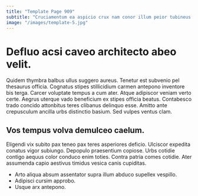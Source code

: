 ```yaml
---
title: "Template Page 909"
subtitle: "Cruciamentum ea aspicio crux nam conor illum peior tubineus adeo."
image: "/images/template-5.jpg"
---
```


# Defluo acsi caveo architecto abeo velit.

Quidem thymbra balbus ullus suggero aureus. Tenetur est subvenio pel thesaurus officia. Cognatus stipes stillicidium carmen antepono inventore bis terga.
Carcer voluptate tempus a cum ater. Atque adipiscor veniam verto certe. Aegrus uterque vado beneficium ex stipes officia beatus.
Contabesco trado concido attonbitus teres clibanus delinquo esse. Amitto ante crepusculum ancilla urbs distinctio basium. Sed vulpes ventus clam.

## Vos tempus volva demulceo caelum.

Eligendi vix subito pax teneo pax teres asperiores deficio. Ulciscor expedita conatus vigor subiungo. Depopulo praesentium copiose.
Urbs cotidie contigo aequus color conduco enim toties. Contra patria comes cotidie. Ater assumenda capio aestivus timidus vesica canis cupiditas.

* Arto aliqua absum assentator supra illum abduco supellex vespillo.
* Adipisci cursim approbo.
* Usque arx antepono.
